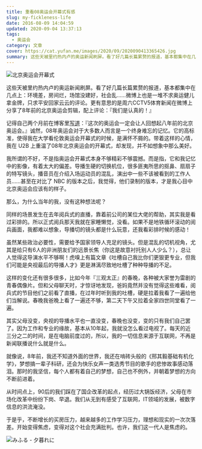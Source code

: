 ```yaml
---
title: 重看08奥运会开幕式有感
slug: my-fickleness-life
date: 2016-08-09 14:04:59
updated: 2020-09-04 13:37:13
tags:
  - 奥运会
category: 文章
cover: https://cat.yufan.me/images/2020/09/2020090413365426.jpg
summary: 这些天被里约热内卢的奥运新闻刷屏。看了好几篇长篇累赘的报道，基本都集中在几点上：环境差，房间烂，场馆没建好，社会乱……
---
```


![北京奥运会开幕式](https://cat.yufan.me/images/2020/09/2020090413160041.jpg)

这些天被里约热内卢的奥运新闻刷屏。看了好几篇长篇累赘的报道，基本都集中在几点上：环境差，房间烂，场馆没建好，社会乱……微博上也是一堆不求奥运健儿拿金牌，只求平安回家云云的评论。更有意思的是周六CCTV5体育新闻在微博上分享了8年前的北京奥运会剪辑，配上评论：『我们是认真的！』

记得自己两个月前在博客里[写道](/posts/primary-school-student/)：『这次的奥运会一定会让人回想起八年前的北京奥运会。』诚然，08年奥运会对于大多数人而言是一个终身难忘的记忆。它的高标准，使得我在大学看伦敦奥运会开幕式的时候，是满怀不屑的。带着这样的心情，我在 U2B 上重温了08年北京奥运会的开幕式，却发现，并不如想象中那么美好。

我所谓的不好，不是指奥运会开幕式本身不够精彩不够震撼。而是指，它和我记忆中的影像，有着太大的偏差。导播生硬的切换机位，很多匪夷所思的抠鼻、扇扇子的特写镜头，播音员在介绍入场运动员的混乱，演出中一些不该被看到的工作人员……甚至在对比了 NBC 的版本之后，我觉得，他们录制的版本，才是我心目中北京奥运会应该有的样子。

那么，为什么当年的我，没有这种想法呢？

同样的场景发生在去年阅兵式的直播，靠着前公司的某位大佬的帮助，其实我是看过彩排的。所以正式阅兵那天我就在家睡懒觉，没看。如果不是地铁循环滚动的阅兵画面，我都难以想象，导播切的镜头都是什么玩意，还我看彩排时候的感动！

虽然某些政治必要性，需要给予国家领导人充足的镜头。但是混乱的切机视角，尤其是给只有6人的非洲朋友们的远景长焦（你这是故意衬托别人人少么？），总让人觉得这导演水平不够啊！虎嗅上有篇文章《吐槽自己我比你们更狠更专业，但我们可能是央视最后的导播人才》更是淋漓尽致地吐槽了种种导播的不足。

这样的变化还有很多很多，比如今年『三观太正』的春晚，各种被大家誉为雷剧的青春偶像片。但和父母聊天时，才惊讶地发现，爸妈竟然并没有觉得这些难看，阅兵式的节目他们之前看了直播，在过年时听到我的吐槽，硬是拉着我看了一遍给他们当解说。春晚我爸晚上看了一遍还不够，第二天下午又拉着全家四世同堂看了一遍。

其实父母没变，央视的导播水平也一直没变，春晚也没变，变的只有我们自己罢了。因为工作和专业的缘故，基本从10年起，我就没怎么看过电视了。每天的近三分之二的时间，是在电脑前度过的，所以，我的一切信息来源于互联网，不再是新闻联播说什么就是什么。

就像说，8年前，我还不知道外面的世界，我还在啃砖头般的《邢其毅基础有机化学》，梦想搞一辈子科研，还会为快乐女声一类选秀节目的歌手的悲惨故事感动落泪。那时的我坚信，每个人都有着自己的梦想，自己也不例外，并朝着梦想的方向不断前进着。

从时间点上，90后的我们踩在了国企改革的起点，经历过大锅饭经济，父母在市场化改革中纷纷下岗、早退。我们从无到有感受了互联网，IT领域的发展，被数字信息的洪流淹没。

于是乎，不断增长的买房压力，越来越多的工作学习压力，理想和现实的一次次落差。开始变得焦虑，变得对这个社会充满批判。也许，我们这一代人是焦虑的。

![みふる - 夕暮れに](https://cat.yufan.me/images/2020/09/2020090413182340.jpg)
